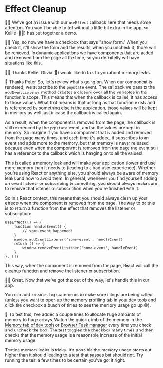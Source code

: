 # Effect Cleanup

<EpicVideo url="https://www.epicreact.dev/workshops/react-hooks/effect-cleanup" />

👨‍💼 We've got an issue with our `useEffect` callback here that needs some
attention. You won't be able to tell without a little bit extra in the app, so
Kellie (🧝‍♂️) has put together a demo.

🧝‍♂️ Yep, so now we have a checkbox that says "show form." When you check it,
it'll show the form and the results, when you uncheck it, those will be removed.
In dynamic applications we have components that are added and removed from the
page all the time, so you definitelly will have situations like this.

👨‍💼 Thanks Kellie. Olivia (🦉) would like to talk to you about memory leaks.

🦉 Thanks Peter. So, let's review what's going on. When our component is
rendered, we subscribe to the `popstate` event. The callback we pass to the
`addEventListener` method creates a closure over all the variables in the
function's scope. This means that when the callback is called, it has access to
those values. What that means is that as long as that function exists and is
referenced by something else in the application, those values will be kept in
memory as well just in case the callback is called again.

As a result, when the component is removed from the page, the callback is still
referenced by the `popstate` event, and so the values are kept in memory. So
imagine if you have a component that is added and removed from the page many
times, and each time it's added, it subscribes to an event and adds more to the
memory, but that memory is never released because even when the component is
removed from the page the event still has a reference to the callback which is
hanging on to all the values!

This is called a memory leak and will make your application slower and use more
memory than it needs to (leading to a bad user experience). Whether you're using
React or anything else, you should always be aware of memory leaks and how to
avoid them. In general, whenever you find yourself adding an event listener or
subscribing to something, you should always make sure to remove that listener or
subscription when you're finished with it.

So in a React context, this means that you should always clean up your effects
when the component is removed from the page. The way to do this is to return a
function from the effect that removes the listener or subscription:

```tsx
useEffect(() => {
	function handleEvent() {
		// some-event happened!
	}
	window.addEventListener('some-event', handleEvent)
	return () => {
		window.removeEventListener('some-event', handleEvent)
	}
}, [])
```

This way, when the component is removed from the page, React will call the
cleanup function and remove the listener or subscription.

👨‍💼 Great. Now that we've got that out of the way, let's handle this in our app.

You can add `console.log` statements to make sure things are being called (unless
you want to open up the memory profiling tab in your dev tools and click the
checkbox a bunch of times to see the memory usage go up 😅).

🚨 To test this, I've added a couple lines to allocate huge amounts of memory to
huge arrays. Watch the quick climb of the memory in the
[Memory tab of dev tools](https://developer.chrome.com/docs/devtools/memory) or
[Browser Task manager](https://developer.chrome.com/docs/devtools/memory-problems#monitor_memory_use_in_realtime_with_the_chrome_task_manager)
every time you check and uncheck the box. The test toggles the checkbox many
times and then checks that the memory usage is a reasonable increase of the
initial memory usage.

<callout-warning>
	Testing memory leaks is tricky. It's possible the memory usage starts out
	higher than it should leading to a test that passes but should not. Try
	running the test a few times to be certain you've got it right.
</callout-warning>
